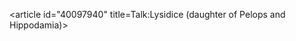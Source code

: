 <article id="40097940" title=Talk:Lysidice (daughter of Pelops and Hippodamia)>
	<talkpage id="40097940" title="Talk:Lysidice (daughter of Pelops and Hippodamia)">
{{WikiProject Mythology|class=Stub|importance=low}}
	</talkpage>
</article>